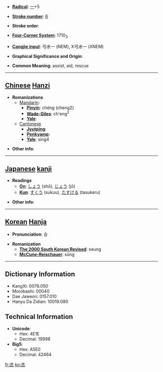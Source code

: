 * '''[[Wiktionary:Chinese radical index| Radical]]''': [[Wiktionary:Chinese radical index 一|一]]+5

* '''[[Wiktionary:Chinese total strokes index|Stroke number]]''': [[Wiktionary:Chinese total strokes index 6|6]]

* '''Stroke order''': 

* '''[[Wiktionary:Chinese four corner index|Four-Corner System]]''': 1710<sub>3</sub>

* '''[[Wiktionary:Chinese Cangjie index|Cangjie input]]''': 弓水一 (NEM), X弓水一 (XNEM)

* '''Graphical Significance and Origin''': 

* '''Common Meaning''': assist, aid, rescue

----

== [[Chinese]] [[Hanzi]] ==

* '''Romanizations'''
** [[Mandarin]]:
*** '''[[Pinyin]]''': chéng (cheng2)
*** '''[[Wade-Giles]]''': ch'eng<sup>2</sup>
*** '''[[Yale]]''': 
**[[Cantonese]]
***'''[[Jyutping]]''':
***'''[[Penkyamp]]''': 
***'''[[Yale]]''': sing4

* '''Other info''': 

----

== [[Japanese]] [[kanji]] ==

* '''Readings'''
** '''[[On]]''': [[しょう]] (shō), [[じょう]] (jō)
** '''[[Kun]]''': [[すくう]] (sukuu), [[たすける]] (tasukeru)

* '''Other info''':  

----

== [[Korean]] [[Hanja]] ==

* '''Pronunciation''': 승

* '''Romanization'''
** '''[[The 2000 South Korean Revised Romanization|The 2000 South Korean Revised]]''': seung
** '''[[McCune-Reischauer]]''': sŭng

----

== Dictionary Information ==

* KangXi: 0078.050
* Morobashi: 00040
* Dae Jaweon: 0157.010
* Hanyu Da Zidian: 10019.080

== Technical Information ==

* '''Unicode''':
** Hex: 4E1E
** Decimal: 19998
* '''Big5''':
** Hex: A5E0
** Decimal: 42464

[[fr:丞]]
[[ko:丞]]